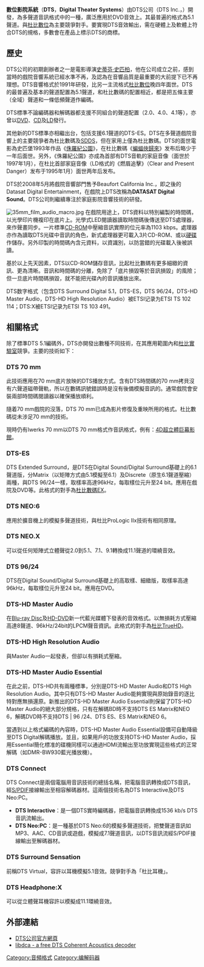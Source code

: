 {{Expand language|en|time=2017-02-04}}
{{Unreferenced|time=2016-12-02T08:33:38+00:00}}
{{Otheruses}}
{{noteTA
|G1=IT
}}
{{Infobox Company
|company_name = Digital Theater System
|company_logo =
|company_type = [[上市公司|上市公司]]（{{nasdaq|DTSI}}）
|company_slogan = We Bring Entertainment Alive!
|foundation = 1993
|location = {{flagicon|USA}} [[美國|美國]][[加州|加州]][[阿古拉山_(加利福尼亚州)|阿古拉山]]
|key_people =
|num_employees =
|industry = [[聲音|音訊]][[音頻壓縮_(數據)|壓縮]]
|revenue =
|products =
|homepage = {{URL|http://www.dts.com/}}
}}
'''數位影院系統'''（'''DTS'''，'''Digital Theater Systems'''）由DTS公司（DTS Inc.，{{nasdaq|DTSI}}）開發，為多聲道音訊格式中的一種，廣泛應用於DVD音效上。其最普遍的格式為5.1聲道。與[[杜比數位|杜比數位]]為主要競爭對手。要實現DTS音效輸出，需在硬體上及軟體上符合DTS的規格，多數會在產品上標示DTS的商標。

== 歷史 ==
DTS公司的初期創辦者之一是電影導演[[史蒂芬·史匹柏|史蒂芬·史匹柏]]，他在公司成立之前，感到當時的戲院音響系統已經水準不再，及認為在音響品質是最重要的大前提下已不再理想。DTS音響格式於1991年研發，比另一主流格式[[杜比數位|杜比數位]]晚四年面世。DTS的最普遍及基本的聲道配置為5.1聲道，和杜比數碼的配置相近，都是把五條主要（全域）聲道和一條低頻聲道作編碼。

DTS標準不論編碼器和解碼器都支援不同組合的聲道配置（2.0、4.0、4.1等），亦曾以[[DVD|DVD]]、[[CD|CD]]及[[LD|LD]]發行。

其他新的DTS標準亦相繼出台，包括支援6.1聲道的DTS-ES。DTS在多聲道戲院音響上的主要競爭者為杜比數碼及[[SDDS|SDDS]]，但在家用上僅為杜比數碼。DTS的面世電影為史匹堡1993年作品《[[侏羅紀公園|侏羅紀公園]]》，在杜比數碼《[[蝙蝠侠归来|蝙蝠俠歸來]]》发布后略少于一年后面世。另外，《侏羅紀公園》亦成為首部有DTS音軌的家庭音像（面世於1997年1月），在杜比首部家庭音像（LD格式的《燃眉追擊》（Clear and Present Danger）发布于1995年1月）面世两年后发布。

DTS於2008年5月將戲院音響部門售予Beaufort California Inc.，即之後的Datasat Digital Entertainment，在戲院上DTS改稱為'''DATASAT Digital Sound'''。DTS公司則繼續專注於家庭影院音響技術的研發。

[[File:35mm_film_audio_macro.jpg|thumb]]
在戲院用途上，DTS資料以特別編製的時間碼，以光學印片機複印在底片上。光學式LED閱讀器讀取時間碼後傳送至DTS處理器，來作聲畫同步。一片標準[[CD-ROM|CD-ROM]]中壓縮音訊實際的位元率為1103 kbps。處理器亦作為讀取DTS光碟中音訊的角色，新式處理器更可載入3片CD-ROM、或以[[硬碟|硬碟]]作儲存。另外印製的時間碼內含元資料，以資識別，以防當錯的光碟載入後被誤讀。

基於以上先天因素，DTS以CD-ROM儲存音訊，比起杜比數碼有更多細緻的資訊、更為清晰。音訊和時間碼的分離，免除了「底片損毀等於音訊損毀」的風險；但一旦底片時間碼損毀，就不能把光碟內的音訊播放出來。

DTS数字格式（包含DTS Surround Digital 5.1，DTS-ES，DTS 96/24，DTS-HD Master Audio，DTS-HD High Resolution Audio）被ETSI记录为ETSI TS 102 114；DTS:X被ETSI记录为ETSI TS 103 491。

== 相關格式 ==
除了標準DTS 5.1編碼外，DTS亦開發出數種不同技術，在其應用範圍內和[[杜比實驗室|杜比實驗室]]競爭。主要的技術如下：

=== DTS 70 mm ===
此技術應用在70 mm底片放映的DTS播放方式。含有DTS時間碼的70 mm拷貝沒有六聲道磁帶聲軌，所以在數碼訊號錯誤時是沒有後備模擬音訊的。通常戲院會安裝兩部時間碼閱讀器以確保播放順利。

隨着70 mm戲院的沒落，DTS 70 mm已成為影片修復及重映所用的格式。杜比數碼從未涉足70 mm的技術。

現時仍有Iwerks 70 mm以DTS 70 mm格式作音訊格式，例有：[[4D超立體巨幕影館|4D超立體巨幕影館]]。

=== DTS-ES ===
DTS Extended Surround，是DTS在Digital Sound/Digital Surround基礎上的6.1聲道版，分Matrix（以矩陣方式由5.1模擬至6.1）及Discrete（原生6.1聲道壓縮）兩種，與DTS 96/24一樣，取樣率高達96kHz，每取樣位元升至24 bit。應用在戲院及DVD等。此格式的對手為[[杜比數碼|杜比數碼EX]]。

=== DTS NEO:6 ===
應用於擴音機上的模擬多聲道技術，與杜比ProLogic IIx技術有相同原理。

===DTS NEO.X===

可以從任何矩陣式立體聲從2.0到5.1、7.1、9.1轉換成11.1聲道的環繞音效。

=== DTS 96/24 ===
DTS在Digital Sound/Digital Surround基礎上的高取樣、細緻版，取樣率高達96kHz，每取樣位元升至24 bit。應用在DVD。

=== DTS-HD Master Audio ===
{{main|DTS-HD Master Audio}}
在[[Blu-ray_Disc|Blu-ray Disc]]及[[HD-DVD|HD-DVD]]新一代藍光媒體下發表的音效格式。以無損耗方式壓縮高達8聲道、96kHz/24bit的LPCM聲音資訊。此格式的對手為[[杜比數碼|杜比TrueHD]]。

=== DTS-HD High Resolution Audio ===
與Master Audio一起發表，但卻以有損耗式壓縮。
=== DTS-HD Master Audio Essential===
在此之前，DTS-HD共有兩種標準，分別是DTS-HD Master Audio和DTS High Resolution Audio。其中只有DTS-HD Master Audio能夠實現與原始錄音的逐比特對應無損還原。新推出的DTS-HD Master Audio Essential則保留了DTS-HD Master Audio的絕大部分規格，只有在解碼BD時不支持DTS ES Matrix和NEO 6，解碼DVD時不支持DTS | 96 /24、DTS ES、ES Matrix和NEO 6。

當遇到以上格式編碼的內容時，DTS-HD Master Audio Essential設備可自動降級至DTS Digital解碼播放。並且，如果用戶的功放支持DTS-HD Master Audio，採用Essential簡化標准的碟機同樣可以通過HDMI流輸出至功放實現這些格式的正常解碼（如DMR-BW930藍光播放機）。

=== DTS Connect ===
DTS Connect是兩個電腦用音訊技術的總括名稱，把電腦音訊轉換成DTS音訊，經[[S/PDIF|S/PDIF]]接線輸出至相容解碼器材。這兩個技術名為DTS Interactive及DTS Neo:PC。
* '''DTS Interactive'''：是一個DTS實時編碼器，把電腦音訊轉換成1536 kb/s DTS音訊流輸出。
* '''DTS Neo:PC'''：是一種基於DTS Neo:6的模擬多聲道技術，把雙聲道音訊如MP3、AAC、CD音訊或遊戲，模擬成7.1聲道音訊，以DTS音訊流經S/PDIF接線輸出至解碼器材。

=== DTS Surround Sensation ===
前稱DTS Virtual，容許以耳機模擬5.1音效。競爭對手為「杜比耳機」。

=== DTS Headphone:X ===
可以從立體聲耳機容許以模擬成11.1環繞音效。

== 外部連結 ==
* [http://www.dts.com DTS公司官方網頁]{{Wayback|url=http://www.dts.com/ |date=20081108120230 }}
* [http://www.videolan.org/developers/libdca.html libdca - a free DTS Coherent Acoustics decoder]{{Wayback|url=http://www.videolan.org/developers/libdca.html |date=20070928015308 }}

{{Compression Software Implementations}}
{{Compression Formats}}

{{高清晰度}}
[[Category:音頻格式|Category:音頻格式]]
[[Category:编解码器|Category:编解码器]]